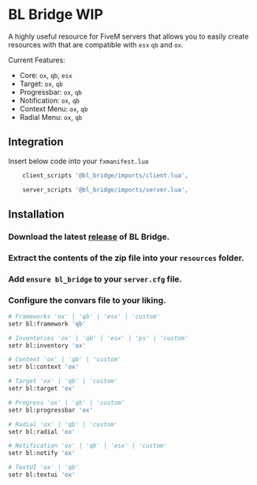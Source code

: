
# BL Bridge WIP

A highly useful resource for FiveM servers that allows you to easily create resources with that are compatible with `esx` `qb` and `ox`.

Current Features:
- Core: `ox`, `qb`, `esx`
- Target: `ox`, `qb`
- Progressbar: `ox`, `qb`
- Notification: `ox`, `qb`
- Context Menu: `ox`, `qb`
- Radial Menu: `ox`, `qb`

<ResourceLinks repo="https://github.com/Byte-Labs-Project/bl_bridge" />

## Integration
Insert below code into your `fxmanifest.lua`
```lua
    client_scripts '@bl_bridge/imports/client.lua',

    server_scripts '@bl_bridge/imports/server.lua',
```

## Installation

<Steps>

### Download the latest [release](https://github.com/Byte-Labs-Project/bl_bridge/releases) of BL Bridge.

### Extract the contents of the zip file into your `resources` folder.

### Add `ensure bl_bridge` to your `server.cfg` file.

### Configure the convars file to your liking.
```bash
# Frameworks 'ox' | 'qb' | 'esx' | 'custom'
setr bl:framework 'qb' 

# Inventories 'ox' | 'qb' | 'esx' | 'ps' | 'custom'
setr bl:inventory 'ox'

# Context 'ox' | 'qb' | 'custom'
setr bl:context 'ox'

# Target 'ox' | 'qb' | 'custom'
setr bl:target 'ox'

# Progress 'ox' | 'qb' | 'custom'
setr bl:progressbar 'ox'

# Radial 'ox' | 'qb' | 'custom'
setr bl:radial 'ox'

# Notification 'ox' | 'qb' | 'esx' | 'custom'
setr bl:notify 'ox'

# TextUI 'ox' | 'qb'
setr bl:textui 'ox'
```

</Steps>